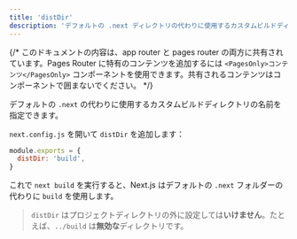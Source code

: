 ```yaml
---
title: 'distDir'
description: 'デフォルトの .next ディレクトリの代わりに使用するカスタムビルドディレクトリを設定します'
---
```


{/* このドキュメントの内容は、app router と pages router の両方に共有されています。Pages Router に特有のコンテンツを追加するには `<PagesOnly>コンテンツ</PagesOnly>` コンポーネントを使用できます。共有されるコンテンツはコンポーネントで囲まないでください。 */}

デフォルトの `.next` の代わりに使用するカスタムビルドディレクトリの名前を指定できます。

`next.config.js` を開いて `distDir` を追加します：

```js title="next.config.js"
module.exports = {
  distDir: 'build',
}
```

これで `next build` を実行すると、Next.js はデフォルトの `.next` フォルダーの代わりに `build` を使用します。

> `distDir` はプロジェクトディレクトリの外に設定しては**いけません**。たとえば、`../build` は**無効な**ディレクトリです。
